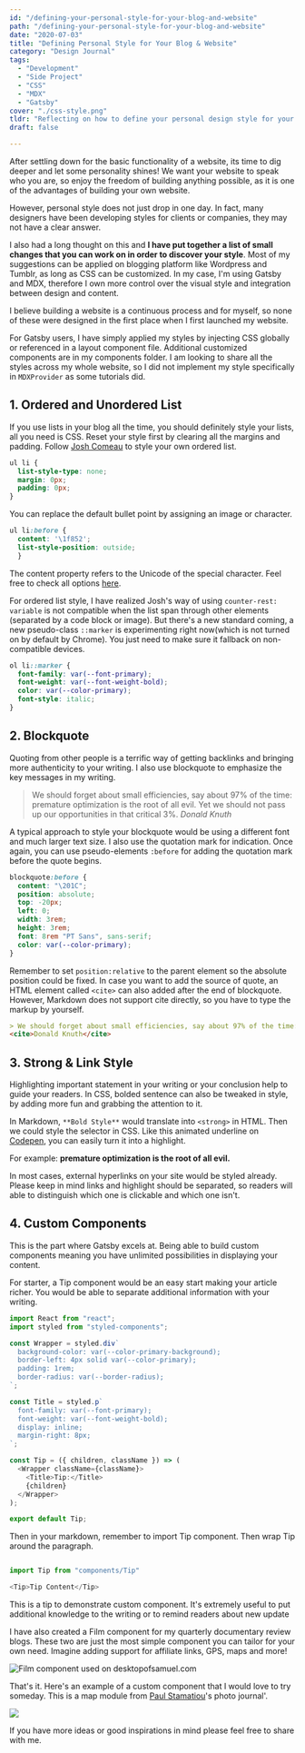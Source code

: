 ```yaml
---
id: "/defining-your-personal-style-for-your-blog-and-website"
path: "/defining-your-personal-style-for-your-blog-and-website"
date: "2020-07-03"
title: "Defining Personal Style for Your Blog & Website"
category: "Design Journal"
tags:
  - "Development"
  - "Side Project"
  - "CSS"
  - "MDX"
  - "Gatsby"
cover: "./css-style.png"
tldr: "Reflecting on how to define your personal design style for your website"
draft: false

---
```


After settling down for the basic functionality of a website, its time to dig deeper and let some personality shines! We want your website to speak who you are, so enjoy the freedom of building anything possible, as it is one of the advantages of building your own website.

However, personal style does not just drop in one day. In fact, many designers have been developing styles for clients or companies, they may not have a clear answer.

I also had a long thought on this and **I have put together a list of small changes that you can work on in order to discover your style**. Most of my suggestions can be applied on  blogging platform like Wordpress and Tumblr, as long as CSS can be customized. In my case, I'm using Gatsby and MDX, therefore I own more control over the visual style and integration between design and content.

I believe building a website is a continuous process and for myself, so none of these were designed in the first place when I first launched my website.

For Gatsby users, I have simply applied my styles by injecting CSS globally or referenced in a layout component file. Additional customized components are in my components folder. I am looking to share all the styles across my whole website, so I did not implement my style specifically in `MDXProvider` as some tutorials did.

## 1.  Ordered and Unordered List

If you use lists in your blog all the time, you should definitely style your lists, all you need is CSS. Reset your style first by clearing all the margins and padding. Follow [Josh Comeau](https://joshwcomeau.com/css/styling-ordered-lists-with-css-counters/) to style your own ordered list. 

```css
ul li {
  list-style-type: none;
  margin: 0px;
  padding: 0px;
}
```

You can replace the default bullet point by assigning an image or character. 

```css
ul li:before { 
  content: '\1f852';
  list-style-position: outside;
  }
```

The content property refers to the Unicode of the special character. Feel free to check all options [here](http://xahlee.info/comp/unicode_arrows.html). 

For ordered list style, I have realized Josh's way of using `counter-rest: variable` is not compatible when the list span through other elements (separated by a code block or image). But there's a new standard coming, a new pseudo-class `::marker` is experimenting right now(which is not turned on by default by Chrome). You just need to make sure it fallback on non-compatible devices.

```css
ol li::marker {
  font-family: var(--font-primary);
  font-weight: var(--font-weight-bold);
  color: var(--color-primary);
  font-style: italic;
}
``` 

## 2. Blockquote

Quoting from other people is a terrific way of getting backlinks and bringing more authenticity to your writing. I also use blockquote to emphasize the key messages in my writing.

> We should forget about small efficiencies, say about 97% of the time: premature optimization is the root of all evil. Yet we should not pass up our opportunities in that critical 3%.
<cite>Donald Knuth</cite>

 A typical approach to style your blockquote would be using a different font and much larger text size. I also use the quotation mark for indication. Once again, you can use pseudo-elements `:before` for adding the quotation mark before the quote begins.

```css
blockquote:before {
  content: "\201C";
  position: absolute;
  top: -20px;
  left: 0;
  width: 3rem;
  height: 3rem;
  font: 8rem "PT Sans", sans-serif;
  color: var(--color-primary);
}
```

Remember to set `position:relative` to the parent element so the absolute position could be fixed. In case you want to add the source of quote, an HTML element called `<cite>` can also added after the end of blockquote. However, Markdown does not support cite directly, so you have to type the markup by yourself.

```markdown
> We should forget about small efficiencies, say about 97% of the time: premature optimization is the root of all evil. Yet we should not pass up our opportunities in that critical 3%.
<cite>Donald Knuth</cite>
```

## 3. Strong & Link Style

Highlighting important statement in your writing or your conclusion help to guide your readers. In CSS, bolded sentence can also be tweaked in style, by adding more fun and grabbing the attention to it.

In Markdown, `**Bold Style**` would translate into `<strong>` in HTML. Then we could style the selector in CSS. Like this animated underline on [Codepen](https://codepen.io/Varo/pen/jOOaLLG), you can easily turn it into a highlight. 

For example: **premature optimization is the root of all evil.**

In most cases, external hyperlinks on your site would be styled already. Please keep in mind links and highlight should be separated, so readers will able to distinguish which one is clickable and which one isn't.

## 4. Custom Components

This is the part where Gatsby excels at. Being able to build custom components meaning you have unlimited possibilities in displaying your content. 

For starter, a Tip component would be an easy start making your article richer. You would be able to separate additional information with your writing.

```javascript
import React from "react";
import styled from "styled-components";

const Wrapper = styled.div`
  background-color: var(--color-primary-background);
  border-left: 4px solid var(--color-primary);
  padding: 1rem;
  border-radius: var(--border-radius);
`;

const Title = styled.p`
  font-family: var(--font-primary);
  font-weight: var(--font-weight-bold);
  display: inline;
  margin-right: 8px;
`;

const Tip = ({ children, className }) => (
  <Wrapper className={className}>
    <Title>Tip:</Title>
    {children}
  </Wrapper>
);

export default Tip;

```

Then in your markdown, remember to import Tip component. Then wrap Tip around the paragraph.

```javascript

import Tip from "components/Tip"

<Tip>Tip Content</Tip>

```

<Tip>This is a tip to demonstrate custom component. It's extremely useful to put additional knowledge to the writing or to remind readers about new update </Tip>

I have also created a Film component for my quarterly documentary review blogs. These two are just the most simple component you can tailor for your own need. Imagine adding support for affiliate links, GPS, maps and more! 

![Film component used on desktopofsamuel.com](film.png)

That's it. Here's an example of a custom component that I would love to try someday.
This is a map module from [Paul Stamatiou](https://paulstamatiou.com/photos/africa/rwanda/)'s photo journal'.

![](https://media.giphy.com/media/d9BtFFG1nmm2T62usW/giphy.gif)

If you have more ideas or good inspirations in mind please feel free to share with me. 
